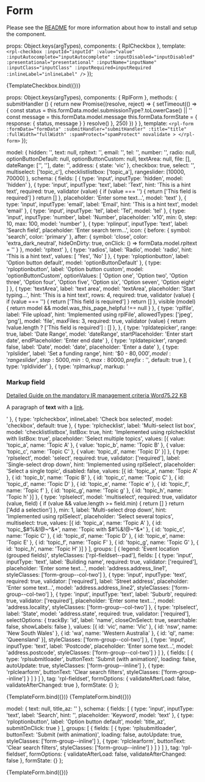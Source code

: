 
<Meta title="Molecules/Form" />

# Form
Please see the [README](https://github.com/dpc-sdp/ripple/blob/master/packages/components/Molecules/Form/README.md) for more information about how to install and setup the component.

  props: Object.keys(argTypes),
  components: { RplCheckbox },
  template: `
    <rpl-checkbox
      :inputId="inputId"
      :value="value"
      :inputAutocomplete="inputAutocomplete"
      :inputDisabled="inputDisabled"
      :presentational="presentational"
      :inputName="inputName"
      :inputClass="inputClass"
      :inputRequired=inputRequired
      :inlineLabel="inlineLabel"
    />
  `
});

<Canvas>
  <Story
    name="Checkbox"
    args={{
      inputId: 'checkbox-id',
      value: true,
      inputAutocomplete: false,
      inputDisabled: false,
      presentational: false,
      inputName: 'Checkbox input',
      inputClass: 'rpl-checkbox',
      inputRequired: false,
      inlineLabel: 'This is inline label'
    }}
  >
    {TemplateCheckbox.bind({})}
  </Story>
</Canvas>

<ArgsTable of={RplCheckbox} />

  props: Object.keys(argTypes),
  components: { RplForm },
  methods: {
    submitHandler () {
      return new Promise((resolve, reject) => {
        setTimeout(() => {
          const status = this.formData.model.submissionType?.toLowerCase() || ''
          const message = this.formData.model.message
          this.formData.formState = {
            response: { status, message }
          }
          resolve()
        }, 250)
      })
    }
  },
  template: `
    <rpl-form
      :formData="formData"
      :submitHandler="submitHandler"
      :title="title"
      :fullWidth="fullWidth"
      :spamProtect="spamProtect"
      novalidate
    >
    </rpl-form>
  `
});

  model: {
    hidden: '',
    text: null,
    rpltext: '',
    email: '',
    tel: '',
    number: '',
    radio: null,
    optionButtonDefault: null,
    optionButtonCustom: null,
    textArea: null,
    file: [],
    dateRange: ['', ''],
    date: '',
    address: {
      state: 'vic'
    },
    checkbox: true,
    select: '',
    multiselect: ['topic_c'],
    checklistlistbox: ['topic_a'],
    rangeslider: [10000, 70000]
  },
  schema: {
    fields: [
      {
        type: 'input',
        inputType: 'hidden',
        model: 'hidden'
      },
      {
        type: 'input',
        inputType: 'text',
        label: 'Text',
        hint: 'This is a hint text',
        required: true,
        validator (value) {
          if (value === '') {
            return ['This field is required']
          }
          return []
        },
        placeholder: 'Enter some text...',
        model: 'text'
      },
      {
        type: 'input',
        inputType: 'email',
        label: 'Email',
        hint: 'This is a hint text',
        model: 'email'
      },
      {
        type: 'input',
        inputType: 'tel',
        label: 'Tel',
        model: 'tel'
      },
      {
        type: 'input',
        inputType: 'number',
        label: 'Number',
        placeholder: 'x10',
        min: 0,
        step: 10,
        max: 100,
        model: 'number'
      },
      {
        type: 'rplinput',
        inputType: 'text',
        label: 'Search field',
        placeholder: 'Enter search term...',
        icon: {
          before: {
            symbol: 'search',
            color: 'primary'
          },
          after: {
            symbol: 'close',
            color: 'extra_dark_neutral',
            hideOnDirty: true,
            onClick: () => formData.model.rpltext = ''
          }
        },
        model: 'rpltext'
      },
      {
        type: 'radios',
        label: 'Radio',
        model: 'radio',
        hint: 'This is a hint text',
        values: [
          'Yes',
          'No'
        ]
      },
      {
        type: 'rploptionbutton',
        label: 'Option button default',
        model: 'optionButtonDefault'
      },
      {
        type: 'rploptionbutton',
        label: 'Option button custom',
        model: 'optionButtonCustom',
        optionValues: [ 'Option one', 'Option two', 'Option three', 'Option four', 'Option five', 'Option six', 'Option seven', 'Option eight' ]
      },
      {
        type: 'textArea',
        label: 'text area',
        model: 'textArea',
        placeholder: 'Start typing...',
        hint: 'This is a hint text',
        rows: 4,
        required: true,
        validator (value) {
          if (value === '') {
            return ['This field is required']
          }
          return []
        },
        visible (model) {
          return model && model.was_this_page_helpful !== null
        }
      },
      {
        type: 'rplfile',
        label: 'File upload',
        hint: 'Implemented using rplFile',
        allowedTypes: ['jpeg', 'png'],
        model: 'file',
        maxFiles: 3,
        required: true,
        validator (value) {
          return !value.length ? ['This field is required'] : []
        },
      },
      {
        type: 'rpldatepicker',
        range: true,
        label: 'Date Range',
        model: 'dateRange',
        startPlaceholder: 'Enter start date',
        endPlaceholder: 'Enter end date'
      },
      {
        type: 'rpldatepicker',
        ranged: false,
        label: 'Date',
        model: 'date',
        placeholder: 'Enter a date'
      },
      {
        type: 'rplslider',
        label: 'Set a funding range',
        hint: '$0 - $80,000',
        model: 'rangeslider',
        step: 5000,
        min: 0,
        max: 80000,
        prefix: '$',
        default: true
      },
      {
        type: 'rpldivider'
      },
      {
        type: 'rplmarkup',
        markup: '<h3>Markup field</h3> <article class="embedded-entity embedded-entity--media embedded-entity--media--document"><article class="media media--type-document media--view-mode-embedded"><div class="field field--name-field-media-file field--type-file field--label-hidden field__item"><span class="file file--mime-application-vnd-openxmlformats-officedocument-wordprocessingml-document file--x-office-document"><a href="https://nginx-php-content-vic-develop.lagoon.vicsdp.amazee.io/sites/default/files/2018-10/Detailed%20Guide%20on%20the%20mandatory%20IR%20management%20criteria.docx" aria-label=" Detailed Guide on the mandatory IR management criteria  File type: Word. Size: 75.22 KB." class="x-office-document tide-external-link" target="_blank"><span class="file--title"> Detailed Guide on the mandatory IR management criteria </span><span class="file--type">Word</span><span class="file--size">75.22 KB</span></a></span></div></article></article> <p>A paragraph of <strong>text</strong> with a <a href="https://vic.gov.au">link</a>.</p>'
      },
      {
        type: 'rplcheckbox',
        inlineLabel: 'Check box selected',
        model: 'checkbox',
        default: true
      },
      {
        type: 'rplchecklist',
        label: 'Multi-select list box',
        model: 'checklistlistbox',
        listBox: true,
        hint: 'Implemented using rplchecklist with listBox: true',
        placeholder: 'Select multiple topics',
        values: [{ value: 'topic_a', name: 'Topic A' }, { value: 'topic_b', name: 'Topic B' }, { value: 'topic_c', name: 'Topic C' }, { value: 'topic_d', name: 'Topic D' }]
      },
      {
        type: 'rplselect',
        model: 'select',
        required: true,
        validator: ['required'],
        label: 'Single-select drop down',
        hint: 'Implemented using rplSelect',
        placeholder: 'Select a single topic',
        disabled: false,
        values: [{ id: 'topic_a', name: 'Topic A' }, { id: 'topic_b', name: 'Topic B' }, { id: 'topic_c', name: 'Topic C' }, { id: 'topic_d', name: 'Topic D' }, { id: 'topic_e', name: 'Topic e' }, { id: 'topic_f', name: 'Topic f' }, { id: 'topic_g', name: 'Topic g' }, { id: 'topic_h', name: 'Topic h' }]
      },
      {
        type: 'rplselect',
        model: 'multiselect',
        required: true,
        validator (value, field) {
          if (value && value.length >= field.min) {
            return []
          }
          return ['Add a selection']
        },
        min: 1,
        label: 'Multi-select drop down',
        hint: 'Implemented using rplSelect',
        placeholder: 'Select several topics',
        multiselect: true,
        values: [{ id: 'topic_a', name: 'Topic A' }, { id: 'topic_$#%&!@~^&*', name: 'Topic with $#%&!@~^&*' }, { id: 'topic_c', name: 'Topic C' }, { id: 'topic_d', name: 'Topic D' }, { id: 'topic_e', name: 'Topic E' }, { id: 'topic_f', name: 'Topic F' }, { id: 'topic_g', name: 'Topic G' }, { id: 'topic_h', name: 'Topic H' }]
      }
    ],
    groups: [
      {
        legend: 'Event location (grouped fields)',
        styleClasses: ['rpl-fieldset--pad'],
        fields: [
          {
            type: 'input',
            inputType: 'text',
            label: 'Building name',
            required: true,
            validator: ['required'],
            placeholder: 'Enter some text...',
            model: 'address.address_line1',
            styleClasses: ['form-group--col-two']
          },
          {
            type: 'input',
            inputType: 'text',
            required: true,
            validator: ['required'],
            label: 'Street address',
            placeholder: 'Enter some text...',
            model: 'address.address_line2',
            styleClasses: ['form-group--col-two']
          },
          {
            type: 'input',
            inputType: 'text',
            label: 'Suburb',
            required: true,
            validator: ['required'],
            placeholder: 'Enter some text...',
            model: 'address.locality',
            styleClasses: ['form-group--col-two']
          },
          {
            type: 'rplselect',
            label: 'State',
            model: 'address.state',
            required: true,
            validator: ['required'],
            selectOptions: {
              trackBy: 'id',
              label: 'name',
              closeOnSelect: true,
              searchable: false,
              showLabels: false
            },
            values: [{ id: 'vic', name: 'Vic' }, { id: 'nsw', name: 'New South Wales' }, { id: 'wa', name: 'Western Australia' }, { id: 'ql', name: 'Queensland' }],
            styleClasses: ['form-group--col-two']
          },
          {
            type: 'input',
            inputType: 'text',
            label: 'Postcode',
            placeholder: 'Enter some text...',
            model: 'address.postcode',
            styleClasses: ['form-group--col-two']
          }
        ]
      },
      {
        fields: [
          {
            type: 'rplsubmitloader',
            buttonText: 'Submit (with animation)',
            loading: false,
            autoUpdate: true,
            styleClasses: ['form-group--inline']
          },
          {
            type: 'rplclearform',
            buttonText: 'Clear search filters',
            styleClasses: ['form-group--inline']
          }
        ]
      }
    ]
  },
  tag: 'rpl-fieldset',
  formOptions: {
    validateAfterLoad: false,
    validateAfterChanged: true
  },
  formState: {}
};

<Canvas>
  <Story
    name="Demo form"
    argTypes={{
      formData: { table: { disable: true } }
    }}
    args={{
      formData: formData,
      title: 'Demo form',
      fullWidth: false,
      isNewModel: true,
      spamProtect: true,
      options: {
        validateAfterChanged: true,
        validateAfterLoad: false
      }
    }}
  >
    {TemplateForm.bind({})}
  </Story>
</Canvas>

<Canvas>
  <Story
    name="Submission alerts"
    args={{
      formData: {
        model: {
          submissionType: 'Success',
          message: 'Thank you! Your response has been submitted.'
        },
        schema: {
          fields: [
            {
              type: 'radios',
              label: 'Alert type',
              model: 'submissionType',
              values: [
                'Success',
                'Error',
                'Other'
              ]
            },
            {
              type: 'input',
              inputType: 'text',
              label: 'Message',
              model: 'message'
            },
            {
              type: 'rplsubmitloader',
              buttonText: 'Submit',
              loading: false,
              autoUpdate: true
            }
          ]
        },
        formState: {}
      },
      spamProtect: false,
      title: 'Demo submission alerts',
      fullWidth: false
    }}
  >
    {TemplateForm.bind({})}
  </Story>
</Canvas>

  model: {
    text: null,
    title_az: ''
  },
  schema: {
    fields: [
      {
        type: 'input',
        inputType: 'text',
        label: 'Search',
        hint: '',
        placeholder: 'Keyword',
        model: 'text'
      },
      {
        type: 'rploptionbutton',
        label: 'Option button default',
        model: 'title_az',
        submitOnClick: true
      }
    ],
    groups: [
      {
        fields: [
          {
            type: 'rplsubmitloader',
            buttonText: 'Submit (with animation)',
            loading: false,
            autoUpdate: true,
            styleClasses: ['form-group--inline']
          },
          {
            type: 'rplclearform',
            buttonText: 'Clear search filters',
            styleClasses: ['form-group--inline']
          }
        ]
      }
    ]
  },
  tag: 'rpl-fieldset',
  formOptions: {
    validateAfterLoad: false,
    validateAfterChanged: false
  },
  formState: {}
};

<Canvas>
  <Story
    name="Option button, submit on click"
    args={{
      formData: optBtnFormData,
      title: 'Option button, submit on click',
      fullWidth: false,
      isNewModel: true,
      spamProtect: false,
      options: {
        validateAfterChanged: false,
        validateAfterLoad: false
      }
    }}
  >
    {TemplateForm.bind({})}
  </Story>
</Canvas>
